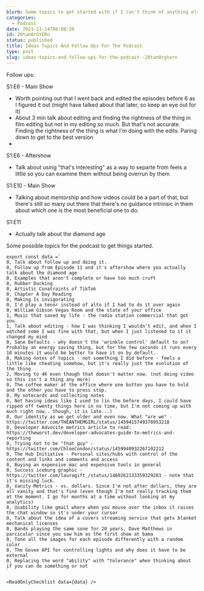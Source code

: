 ```yaml
---
blurb: Some topics to get started with if I can't think of anything else
categories:
  - Podcast
date: 2021-11-14T00:08:20
id: 20tan0rGtERn
status: published
title: Ideas Topics And Follow Ups For The Podcast
type: post
slug: ideas-topics-and-follow-ups-for-the-podcast--20tan0rgtern
---
```



Follow ups:

S1:E6 - Main Show

- Worth pointing out that I went back and edited the episodes before 6 as I figured it out (might have talked about that later, so keep an eye out for it)
- About 3 min talk about editing and finding the rightness of the thing in film editing but not in my editing so much. But that's not accurate. Finding the rightness of the thing is what I'm doing with the edits. Paring down to get to the best version
- 

S1:E6 - Aftershow

- Talk about using "that's interesting" as a way to separte from feels a little so you can examine them without being overrun by them

S1:E10 - Main Show

- Talking about mentorship and how videos could be a part of that, but there's still so many out there that there's no guidance intrinsic in them about which one is the most beneficial one to do. 

S1:E11

- Actually talk about the diamond age



Some possible topics for the podcast to get things started.

```
export const data =` 
0, Talk about follow up and doing it. 
0, Follow up from Episode 11 and it's aftershow where you actually talk about the diamond age
0, Examples that aren't complete or have too much cruft
0, Rubber Ducking
0, Artistic Conatraints of TikTok
0, Chapter A Day Reading
0, Making Is invigorating
0, I'd play a tenor instead of alto if I had to do it over again
0, William Gibson Vegas Room and the state of your office
1, Music that saved my life - the radio station commercial that got you.
1, Talk about editing - how I was thinking I wouldn't edit, and when I watched some I was fine with that, but when I just listened to it it changed my mind
0, Sane Defaults - why doesn't the 'wrinkle control' default to on? Probalby an energy saving thing, but for the few seconds it runs every 10 minutes it would be better to have it on by default.
0, Making notes of topics - not something I did before - feels a little like cheating somehow, but it's really just the evolution of the thing
2, Moving to 4K even though that doesn't matter now. (not doing video so this isn't a thing any more)
0, The coffee maker at the office where one button you have to hold and the other you have to press stop. 
0, My notecards and collecting notes
0, Not having ideas like I used to (in the before days, I could have ripped off twenty things here in no time, but I'm not coming up with much right now.. though, it is late...)
0, Our identity as we get older and even now. What "are we" - https://twitter.com/THEANTHEMGIRL/status/1459415749378953218
0, Developer Advocite metrics article to read: https://theworst.dev/developer-advocates-guide-to-metrics-and-reporting
0, Trying not to be "that guy" - https://twitter.com/ChloeCondon/status/1459940932267102212
0, The Hub Initiative - Personal sites/hubs with control of the content and links and comments and access
0, Buying an expensive mac and expensive tools in general
0, Success iceburg graphic - https://twitter.com/lauragift_/status/1460262133359329283 - note that it's missing luck.
0, Vanity Metrics - vs. dollars. Since I'm not after dollars, they are all vanity and that's fine (even though I'm not really tracking them at the moment. I go for months at a time without looking at my analytics)
0, Usability like gmail where when you mouse over the inbox it raises the chat window so it's under your cursor
0, Talk about the idea of a covers streaming service that gets blanket mechanical licenses
0, Bands playing the same sone for 20 years. Dave Matthews in parcicular since you saw him as the first show at bama
0, Tone all the images for each episode differently with a random color
0, The Govee API for controlling lights and why does it have to be external
0, Replacing the word "ability" with "tolerance" when thinking about if you can do something or not
`

<ReadOnlyChecklist data={data} />
```



